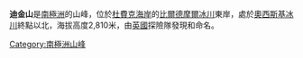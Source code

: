 {{Coord|84|40|S|170|40|E|source:GNIS|display=title}}

'''迪金山'''是[[南極洲|南極洲]]的山峰，位於[[杜費克海岸|杜費克海岸]]的[[比爾德摩爾冰川|比爾德摩爾冰川]]東岸，處於[[奧西斯基冰川|奧西斯基冰川]]終點以北，海拔高度2,810米，由[[英國|英國]]探險隊發現和命名。

{{DEFAULTSORT:Mount Deakin}}
[[Category:南極洲山峰|Category:南極洲山峰]]


{{DufekCoast-geo-stub}}